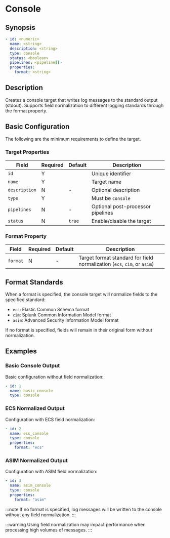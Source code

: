 # Console

## Synopsis

```yaml
- id: <numeric>
  name: <string>
  description: <string>
  type: console
  status: <boolean>
  pipelines: <pipeline[]>
  properties:
    format: <string>
```

## Description

Creates a console target that writes log messages to the standard output (stdout). Supports field normalization to different logging standards through the format property.

## Basic Configuration

The following are the minimum requirements to define the target.

### Target Properties

|Field|Required|Default|Description|
|---|---|---|---|
|`id`|Y||Unique identifier|
|`name`|Y||Target name|
|`description`|N|-|Optional description|
|`type`|Y||Must be `console`|
|`pipelines`|N|-|Optional post-processor pipelines|
|`status`|N|`true`|Enable/disable the target|

### Format Property

|Field|Required|Default|Description|
|---|---|---|---|
|`format`|N|-|Target format standard for field normalization (`ecs`, `cim`, or `asim`)|

## Format Standards

When a format is specified, the console target will normalize fields to the specified standard:

- `ecs`: Elastic Common Schema format
- `cim`: Splunk Common Information Model format
- `asim`: Advanced Security Information Model format

If no format is specified, fields will remain in their original form without normalization.

## Examples

### Basic Console Output

Basic configuration without field normalization:

```yaml
- id: 1
  name: basic_console
  type: console
```

### ECS Normalized Output

Configuration with ECS field normalization:

```yaml
- id: 2
  name: ecs_console
  type: console
  properties:
    format: "ecs"
```

### ASIM Normalized Output

Configuration with ASIM field normalization:

```yaml
- id: 3
  name: asim_console
  type: console
  properties:
    format: "asim"
```

:::note
If no format is specified, log messages will be written to the console without any field normalization.
:::

:::warning
Using field normalization may impact performance when processing high volumes of messages.
:::